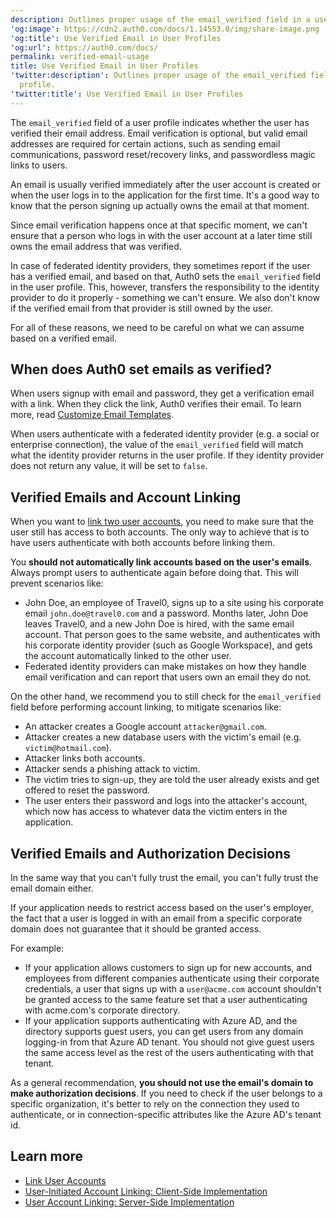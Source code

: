 ```yaml
---
description: Outlines proper usage of the email_verified field in a user profile.
'og:image': https://cdn2.auth0.com/docs/1.14553.0/img/share-image.png
'og:title': Use Verified Email in User Profiles
'og:url': https://auth0.com/docs/
permalink: verified-email-usage
title: Use Verified Email in User Profiles
'twitter:description': Outlines proper usage of the email_verified field in a user
  profile.
'twitter:title': Use Verified Email in User Profiles
---
```

The `email_verified` field of a user profile indicates whether the user has verified their email address. Email verification is optional, but valid email addresses are required for certain actions, such as sending email communications, password reset/recovery links, and <Tooltip tip="Passwordless: Form of authentication that does not rely on a password as the first factor." cta="View Glossary" href="/glossary?term=passwordless">passwordless</Tooltip> magic links to users.

An email is usually verified immediately after the user account is created or when the user logs in to the application for the first time. It's a good way to know that the person signing up actually owns the email at that moment.

Since email verification happens once at that specific moment, we can't ensure that a person who logs in with the user account at a later time still owns the email address that was verified.

In case of federated <Tooltip tip="Identity Provider (IdP): Service that stores and manages digital identities." cta="View Glossary" href="/glossary?term=identity+providers">identity providers</Tooltip>, they sometimes report if the user has a verified email, and based on that, Auth0 sets the `email_verified` field in the user profile. This, however, transfers the responsibility to the identity provider to do it properly - something we can't ensure. We also don't know if the verified email from that provider is still owned by the user.

For all of these reasons, we need to be careful on what we can assume based on a verified email.

## When does Auth0 set emails as verified?

When users signup with email and password, they get a verification email with a link. When they click the link, Auth0 verifies their email. To learn more, read [Customize Email Templates](/customize/email/email-templates).

When users authenticate with a federated identity provider (e.g. a social or enterprise connection), the value of the `email_verified` field will match what the identity provider returns in the user profile. If they identity provider does not return any value, it will be set to `false`.

## Verified Emails and Account Linking

When you want to [link two user accounts](/manage-users/user-accounts/user-account-linking), you need to make sure that the user still has access to both accounts. The only way to achieve that is to have users authenticate with both accounts before linking them.

You **should not automatically link accounts based on the user's emails**. Always prompt users to authenticate again before doing that. This will prevent scenarios like:

* John Doe, an employee of Travel0, signs up to a site using his corporate email `john.doe@travel0.com` and a password. Months later, John Doe leaves Travel0, and a new John Doe is hired, with the same email account. That person goes to the same website, and authenticates with his corporate identity provider (such as Google Workspace), and gets the account automatically linked to the other user.
* Federated identity providers can make mistakes on how they handle email verification and can report that users own an email they do not.

On the other hand, we recommend you to still check for the `email_verified` field before performing account linking, to mitigate scenarios like:

* An attacker creates a Google account `attacker@gmail.com`.
* Attacker creates a new database users with the victim's email (e.g. `victim@hotmail.com`).
* Attacker links both accounts.
* Attacker sends a phishing attack to victim.
* The victim tries to sign-up, they are told the user already exists and get offered to reset the password.
* The user enters their password and logs into the attacker's account, which now has access to whatever data the victim enters in the application.

## Verified Emails and Authorization Decisions

In the same way that you can't fully trust the email, you can't fully trust the email domain either.

If your application needs to restrict access based on the user's employer, the fact that a user is logged in with an email from a specific corporate domain does not guarantee that it should be granted access.

For example:

* If your application allows customers to sign up for new accounts, and employees from different companies authenticate using their corporate credentials, a user that signs up with a `user@acme.com` account shouldn't be granted access to the same feature set that a user authenticating with acme.com's corporate directory.
* If your application supports authenticating with Azure AD, and the directory supports guest users, you can get users from any domain logging-in from that Azure AD tenant. You should not give guest users the same access level as the rest of the users authenticating with that tenant.

As a general recommendation, **you should not use the email's domain to make authorization decisions**. If you need to check if the user belongs to a specific organization, it's better to rely on the connection they used to authenticate, or in connection-specific attributes like the Azure AD's tenant id.

## Learn more

* [Link User Accounts](/manage-users/user-accounts/user-account-linking/link-user-accounts)
* [User-Initiated Account Linking: Client-Side Implementation](/manage-users/user-accounts/user-account-linking/user-initiated-account-linking-client-side-implementation)
* [User Account Linking: Server-Side Implementation](/manage-users/user-accounts/user-account-linking/suggested-account-linking-server-side-implementation)